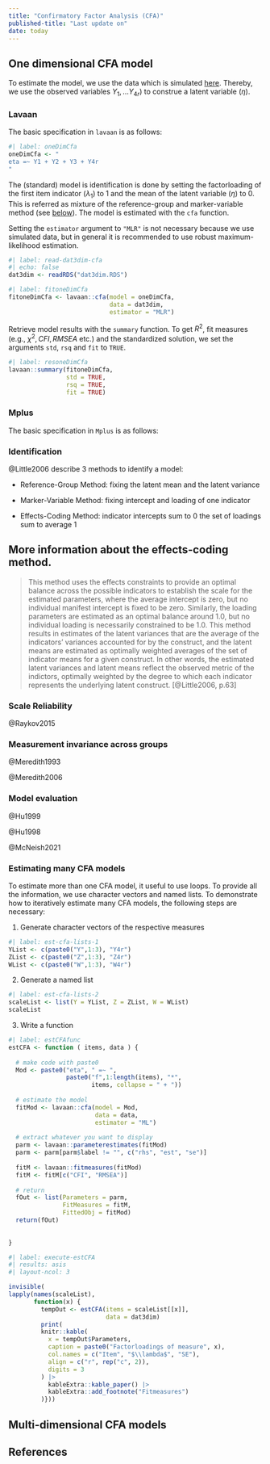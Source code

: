 ---
title: "Confirmatory Factor Analysis (CFA)"
published-title: "Last update on"
date: today
---


## One dimensional CFA model

To estimate the model, we use the data which is simulated [here](data-proc-recode.qmd#sim-3dim). Thereby, we use the observed variables $Y_1,...Y_{4r}$) to construe a latent variable ($\eta$).

::: {.panel-tabset}

### Lavaan

The basic specification in `lavaan` is as follows:

```{r}
#| label: oneDimCfa
oneDimCfa <- "
eta =~ Y1 + Y2 + Y3 + Y4r
"
```

The (standard) model is identification is done by setting the factorloading of the first item indicator ($\lambda_1$) to 1 and the mean of the latent variable ($\eta$) to 0. This is referred as mixture of the reference-group and marker-variable method (see [below](#onedim-ident)). The model is estimated with the `cfa` function.

::: {.callout-note}
Setting the `estimator` argument to `"MLR"` is not necessary because we use simulated data, but in general it is recommended to use robust maximum-likelihood estimation.
:::

```{r}
#| label: read-dat3dim-cfa
#| echo: false
dat3dim <- readRDS("dat3dim.RDS")
```

```{r}
#| label: fitoneDimCfa
fitoneDimCfa <- lavaan::cfa(model = oneDimCfa,
                            data = dat3dim,
                            estimator = "MLR")
```

Retrieve model results with the `summary` function. To get $R^2$, fit measures (e.g., $\chi^2, CFI, RMSEA$ etc.) and the standardized solution, we set the arguments `std`, `rsq` and `fit` to `TRUE`. 

```{r}
#| label: resoneDimCfa
lavaan::summary(fitoneDimCfa,
                std = TRUE,
                rsq = TRUE,
                fit = TRUE)
```

### Mplus

The basic specification in `Mplus` is as follows:

:::

### Identification {#onedim-ident}

@Little2006 describe 3 methods to identify a model:

- Reference-Group Method: fixing the latent mean and the latent variance

- Marker-Variable Method: fixing intercept and loading of one indicator

- Effects-Coding Method: indicator intercepts sum to 0 the set of loadings sum to average 1

::: {.callout-tip collapse="true" appearance="simple"}
## More information about the effects-coding method. {#ident-ecm}

> This method uses the effects constraints to provide an optimal balance across the possible indicators to establish the scale for the estimated parameters, where the average intercept is zero, but no individual manifest intercept is fixed to be zero. Similarly, the loading parameters are estimated as an optimal balance around 1.0, but no individual loading is necessarily constrained to be 1.0. This method results in estimates of the latent variances that are the average of the indicators’ variances accounted for by the construct, and the latent means are estimated as optimally weighted averages of the set of indicator means for a given construct. In
other words, the estimated latent variances and latent means reflect the observed metric of the indictors, optimally weighted by the degree to which each indicator represents the underlying latent construct. [@Little2006, p.63]

:::

### Scale Reliability

@Raykov2015

### Measurement invariance across groups

@Meredith1993

@Meredith2006

### Model evaluation

@Hu1999

@Hu1998

@McNeish2021

### Estimating many CFA models

To estimate more than one CFA model, it useful to use loops. To provide all the information, we use character vectors and named lists. To demonstrate how to iteratively estimate many CFA models, the following steps are necessary:

1. Generate character vectors of the respective measures

```{r}
#| label: est-cfa-lists-1
YList <- c(paste0("Y",1:3), "Y4r")
ZList <- c(paste0("Z",1:3), "Z4r")
WList <- c(paste0("W",1:3), "W4r")
```

2. Generate a named list 

```{r}
#| label: est-cfa-lists-2
scaleList <- list(Y = YList, Z = ZList, W = WList)
scaleList
```

3. Write a function

```{r}
#| label: estCFAfunc
estCFA <- function ( items, data ) {
  
  # make code with paste0
  Mod <- paste0("eta", " =~ ",
                paste0("f",1:length(items), "*",
                       items, collapse = " + "))
  
  # estimate the model
  fitMod <- lavaan::cfa(model = Mod,
                        data = data,
                        estimator = "ML")
  
  # extract whatever you want to display
  parm <- lavaan::parameterestimates(fitMod)
  parm <- parm[parm$label != "", c("rhs", "est", "se")]
  
  fitM <- lavaan::fitmeasures(fitMod)
  fitM <- fitM[c("CFI", "RMSEA")]
  
  # return
  fOut <- list(Parameters = parm,
               FitMeasures = fitM,
               FittedObj = fitMod)
  return(fOut)
  
  
}
```


```{r}
#| label: execute-estCFA
#| results: asis
#| layout-ncol: 3

invisible(
lapply(names(scaleList),
       function(x) {
         tempOut <- estCFA(items = scaleList[[x]],
                           data = dat3dim)
         print(
         knitr::kable(
           x = tempOut$Parameters,
           caption = paste0("Factorloadings of measure", x),
           col.names = c("Item", "$\\lambda$", "SE"),
           align = c("r", rep("c", 2)),
           digits = 3
         ) |>
           kableExtra::kable_paper() |>
           kableExtra::add_footnote("Fitmeasures")
         )}))

```


## Multi-dimensional CFA models

## References